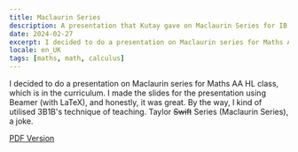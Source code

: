 ```yaml
---
title: Maclaurin Series
description: A presentation that Kutay gave on Maclaurin Series for IB Maths AA
date: 2024-02-27
excerpt: I decided to do a presentation on Maclaurin series for Maths AA HL class, which is in the curriculum. I made the slides for the presentation using Beamer (with LaTeX), and honestly, it was great. By the way, I kind of utilised 3B1B's technique of teaching. Taylor ~~Swift~~ Series (Maclaurin Series), a joke.
locale: en_UK
tags: [maths, math, calculus]
---
```


I decided to do a presentation on Maclaurin series for Maths AA HL class, which is in the curriculum.
I made the slides for the presentation using Beamer (with LaTeX), and honestly, it was great. 
By the way, I kind of utilised 3B1B's technique of teaching. Taylor ~~Swift~~ Series (Maclaurin Series), a joke.

[PDF Version](/pdfs/taylor.pdf)